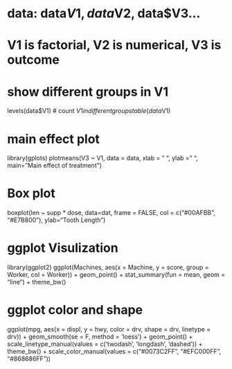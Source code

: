 # data: data$V1, data$V2, data$V3...
# V1 is factorial, V2 is numerical, V3 is outcome

# show different groups in V1
levels(data$V1)
# count $V1 in different groups
table(data$V1)


# main effect plot
library(gplots)
plotmeans(V3 ~ V1, data = data,
xlab = "  ", ylab = "  ", main="Main effect of treatment")

# Box plot
boxplot(len ~ supp * dose, data=dat, frame = FALSE, col = c("#00AFBB", "#E7B800"), ylab="Tooth Length")

# ggplot Visulization
library(ggplot2)
ggplot(Machines, aes(x = Machine, y = score, group = Worker, col = Worker)) +
geom_point() + stat_summary(fun = mean, geom = "line") + theme_bw()

# ggplot color and shape
ggplot(mpg, aes(x = displ, y = hwy, color = drv, shape = drv, linetype = drv)) +
    geom_smooth(se = F, method = 'loess') + 
    geom_point() + 
    scale_linetype_manual(values = c('twodash', 'longdash', 'dashed')) + 
    theme_bw() + 
    scale_color_manual(values = c("#0073C2FF", "#EFC000FF", "#868686FF"))
